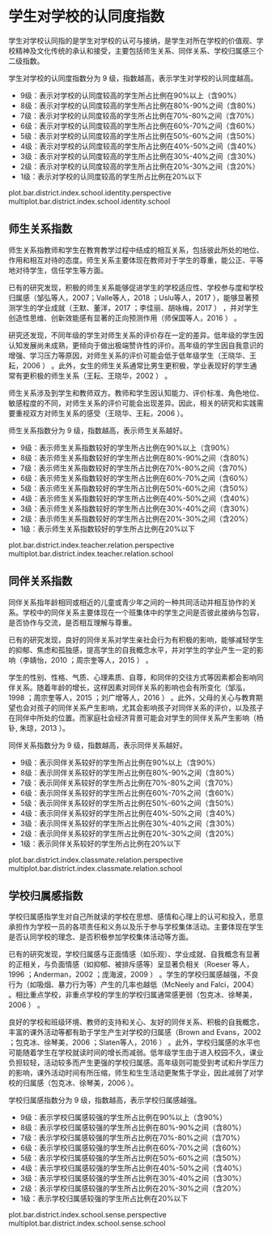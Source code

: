 <!-- chapter identity  -->

# 学生对学校的认同度指数

学生对学校认同指的是学生对学校的认可与接纳，是学生对所在学校的价值观、学校精神及文化传统的承认和接受，主要包括师生关系、同伴关系、学校归属感三个二级指数。

学生对学校的认同度指数分为 9 级，指数越高，表示学生对学校的认同度越高。


\mylist

- 9级：表示对学校的认同度较高\footnote{我们将得分超过本维度总分60\%界定为对学校的认同度较高。}的学生所占比例在90%以上（含90%）
- 8级：表示对学校的认同度较高的学生所占比例在80%-90%之间（含80%）
- 7级：表示对学校的认同度较高的学生所占比例在70%-80%之间（含70%）
- 6级：表示对学校的认同度较高的学生所占比例在60%-70%之间（含60%）
- 5级：表示对学校的认同度较高的学生所占比例在50%-60%之间（含50%）
- 4级：表示对学校的认同度较高的学生所占比例在40%-50%之间（含40%）
- 3级：表示对学校的认同度较高的学生所占比例在30%-40%之间（含30%）
- 2级：表示对学校的认同度较高的学生所占比例在20%-30%之间（含20%）
- 1级：表示对学校的认同度较高的学生所占比例在20%以下

\mytext

plot.bar.district.index.school.identity.perspective
multiplot.bar.district.index.school.identity.school


## 师生关系指数


师生关系指教师和学生在教育教学过程中结成的相互关系，包括彼此所处的地位、作用和相互对待的态度。师生关系主要体现在教师对于学生的尊重，能公正、平等地对待学生，信任学生等方面。
    
已有的研究发现，积极的师生关系能够促进学生的学校适应性、学校参与度和学校归属感（邹弘等人，2007；Valle等人，2018 \cite{cite_065}；Uslu等人，2017 \cite{cite_065} ），能够显著预测学生的学业成就（王默、董洋，2017 \cite{cite_069}；李佳丽、胡咏梅，2017 \cite{cite_071}）   ，并对学生创造性思维、创新效能感有显著的正向预测作用（师保国等人，2016 \cite{cite_072} ） 。
    
研究还发现，不同年级的学生对师生关系的评价存在一定的差异。低年级的学生因认知发展尚未成熟，更倾向于做出极端赞许性的评价。高年级的学生因自我意识的增强、学习压力等原因，对师生关系的评价可能会低于低年级学生（王晓华、王耘，2006 \cite{cite_073} ） 。此外，女生的师生关系通常比男生更积极，学业表现好的学生通常有更积极的师生关系（王耘、王晓华，2002 \cite{cite_074} ） 。
    
师生关系涉及到学生和教师双方。教师和学生因认知能力、评价标准、角色地位、敏感程度的不同，对师生关系的评价可能会出现差异。因此，相关的研究和实践需要重视双方对师生关系的感受（王晓华、王耘，2006 \cite{cite_073} ）。

师生关系指数分为 9 级，指数越高，表示师生关系越好。


\mylist

- 9级：表示师生关系指数较好\footnote{我们将得分超过本维度总分60\%界定为师生关系较好。}的学生所占比例在90%以上（含90%）
- 8级：表示师生关系指数较好的学生所占比例在80%-90%之间（含80%）
- 7级：表示师生关系指数较好的学生所占比例在70%-80%之间（含70%）
- 6级：表示师生关系指数较好的学生所占比例在60%-70%之间（含60%）
- 5级：表示师生关系指数较好的学生所占比例在50%-60%之间（含50%）
- 4级：表示师生关系指数较好的学生所占比例在40%-50%之间（含40%）
- 3级：表示师生关系指数较好的学生所占比例在30%-40%之间（含30%）
- 2级：表示师生关系指数较好的学生所占比例在20%-30%之间（含20%）
- 1级：表示师生关系指数较好的学生所占比例在20%以下

\mytext

plot.bar.district.index.teacher.relation.perspective
multiplot.bar.district.index.teacher.relation.school


## 同伴关系指数


同伴关系指年龄相同或相近的儿童或青少年之间的一种共同活动并相互协作的关系。学校中的同伴关系主要体现在一个班集体中的学生之间是否彼此接纳与包容，是否协作与交流，是否相互理解与尊重。

已有的研究发现，良好的同伴关系对学生亲社会行为有积极的影响，能够减轻学生的抑郁、焦虑和孤独感，提高学生的自我概念水平，并对学生的学业产生一定的影响（李婧怡，2010 \cite{cite_075}；周宗奎等人，2015 \cite{cite_076}）  。
    
学生的性别、性格、气质、心理素质、自尊，和同伴的交往方式等因素都会影响同伴关系。随着年龄的增长，这样因素对同伴关系的影响也会有所变化（邹泓，1998 \cite{cite_077}；周宗奎等人，2015 \cite{cite_076}；刘广增等人，2016 \cite{cite_078}）  。此外，父母的关心与教育期望也会对孩子的同伴关系产生影响，尤其会影响孩子对同伴关系的评价，以及孩子在同伴中所处的位置。而家庭社会经济背景可能会对学生的同伴关系产生影响（杨钋, 朱琼，2013 \cite{cite_078}）。

同伴关系指数分为 9 级，指数越高，表示同伴关系越好。


\mylist

- 9级：表示同伴关系较好\footnote{我们将得分超过本维度总分60\%界定为同伴关系较好。}的学生所占比例在90%以上（含90%）
- 8级：表示同伴关系较好的学生所占比例在80%-90%之间（含80%）
- 7级：表示同伴关系较好的学生所占比例在70%-80%之间（含70%）
- 6级：表示同伴关系较好的学生所占比例在60%-70%之间（含60%）
- 5级：表示同伴关系较好的学生所占比例在50%-60%之间（含50%）
- 4级：表示同伴关系较好的学生所占比例在40%-50%之间（含40%）
- 3级：表示同伴关系较好的学生所占比例在30%-40%之间（含30%）
- 2级：表示同伴关系较好的学生所占比例在20%-30%之间（含20%）
- 1级：表示同伴关系较好的学生所占比例在20%以下

\mytext

plot.bar.district.index.classmate.relation.perspective
multiplot.bar.district.index.classmate.relation.school


## 学校归属感指数

学校归属感指学生对自己所就读的学校在思想、感情和心理上的认可和投入，愿意承担作为学校一员的各项责任和义务以及乐于参与学校集体活动。主要体现在学生是否认同学校的理念、是否积极参加学校集体活动等方面。

已有的研究发现，学校归属感与正面情感（如乐观）、学业成就、自我概念有显著的正相关，与负面情感（如抑郁、被排斥感等）呈显著负相关（Roeser 等人，1996 \cite{cite_081}；Anderman，2002 \cite{cite_080}；庞海波，2009 \cite{cite_082}）   。学生的学校归属感越强，不良行为（如吸烟、暴力行为等）产生的几率也越低（McNeely and Falci，2004） 。相比重点学校，非重点学校的学生的学校归属通常感更弱（包克冰、徐琴美，2006 \cite{cite_085}） 。

良好的学校和班级环境、教师的支持和关心、友好的同伴关系、积极的自我概念，丰富的课外活动等都有助于学生产生对学校的归属感（Brown and Evans，2002 \cite{cite_086}；包克冰、徐琴美，2006 \cite{cite_085}；Slaten等人，2016 \cite{cite_087}）  。此外，学校归属感的水平也可能随着学生在学校就读时间的增长而减弱。低年级学生由于进入校园不久，课业负担较轻，活动较多而产生更强的学校归属感。高年级则可能受到考试和升学压力的影响，课外活动时间有所压缩，师生和生生活动更聚焦于学业，因此减弱了对学校的归属感（包克冰、徐琴美，2006 \cite{cite_085} ）。

学校归属感指数分为 9 级，指数越高，表示学校归属感越强。

\mylist

- 9级：表示学校归属感较强\footnote{我们将得分超过本维度总分60\%界定为学校归属感较强。}的学生所占比例在90%以上（含90%）
- 8级：表示学校归属感较强的学生所占比例在80%-90%之间（含80%）
- 7级：表示学校归属感较强的学生所占比例在70%-80%之间（含70%）
- 6级：表示学校归属感较强的学生所占比例在60%-70%之间（含60%）
- 5级：表示学校归属感较强的学生所占比例在50%-60%之间（含50%）
- 4级：表示学校归属感较强的学生所占比例在40%-50%之间（含40%）
- 3级：表示学校归属感较强的学生所占比例在30%-40%之间（含30%）
- 2级：表示学校归属感较强的学生所占比例在20%-30%之间（含20%）
- 1级：表示学校归属感较强的学生所占比例在20%以下

\mytext

plot.bar.district.index.school.sense.perspective
multiplot.bar.district.index.school.sense.school

<!-- end of chapter identity  -->
